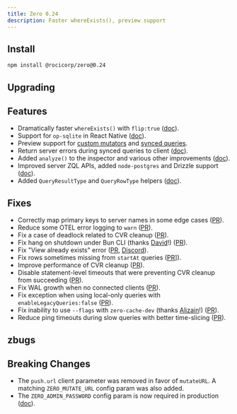 ```yaml
---
title: Zero 0.24
description: Faster whereExists(), preview support
---
```


## Install

```bash
npm install @rocicorp/zero@0.24
```

## Upgrading

## Features

- Dramatically faster `whereExists()` with `flip:true` ([doc](/docs/reading-data#join-flipping)).
- Support for `op-sqlite` in React Native ([doc](/docs/react-native#op-sqlite)).
- Preview support for [custom mutators](/docs/custom-mutators#custom-mutate-url) and [synced queries](/docs/synced-queries#custom-get-queries-url).
- Return server errors during synced queries to client ([doc](/docs/synced-queries#handling-errors)).
- Added `analyze()` to the inspector and various other improvements ([doc](/docs/debug/inspector#analyzing-queries)).
- Improved server ZQL APIs, added `node-postgres` and Drizzle support ([doc](/docs/zql-on-the-server)).
- Added `QueryResultType` and `QueryRowType` helpers ([doc](/docs/reading-data#type-helpers)).

## Fixes

- Correctly map primary keys to server names in some edge cases ([PR](https://github.com/rocicorp/mono/pull/4857)).
- Reduce some OTEL error logging to `warn` ([PR](https://github.com/rocicorp/mono/pull/4867)).
- Fix a case of deadlock related to CVR cleanup ([PR](https://github.com/rocicorp/mono/pull/4877)).
- Fix hang on shutdown under Bun CLI (thanks [David](https://github.com/dpeek)!) ([PR](https://github.com/rocicorp/mono/pull/4854)).
- Fix "View already exists" error ([PR](https://github.com/rocicorp/mono/pull/4888), [Discord](https://discord.com/channels/830183651022471199/1415395645203812424/1415395649205305434)).
- Fix rows sometimes missing from `startAt` queries ([PR](https://github.com/rocicorp/mono/pull/4926)]).
- Improve performance of CVR cleanup ([PR](https://github.com/rocicorp/mono/pull/4930)).
- Disable statement-level timeouts that were preventing CVR cleanup from succeeding ([PR](https://github.com/rocicorp/mono/pull/4933)).
- Fix WAL growth when no connected clients ([PR](https://github.com/rocicorp/mono/pull/4954)).
- Fix exception when using local-only queries with `enableLegacyQueries:false` ([PR](https://github.com/rocicorp/mono/pull/4967)).
- Fix inability to use `--flags` with `zero-cache-dev` (thanks [Alizain](https://github.com/alizain)!) ([PR](https://github.com/rocicorp/mono/pull/4966)).
- Reduce ping timeouts during slow queries with better time-slicing ([PR](https://github.com/rocicorp/mono/pull/4989)).

## zbugs

## Breaking Changes

- The `push.url` client parameter was removed in favor of `mutateURL`. A matching `ZERO_MUTATE_URL` config param was also added.
- The `ZERO_ADMIN_PASSWORD` config param is now required in production ([doc](/docs/zero-cache-config#admin-password)).

